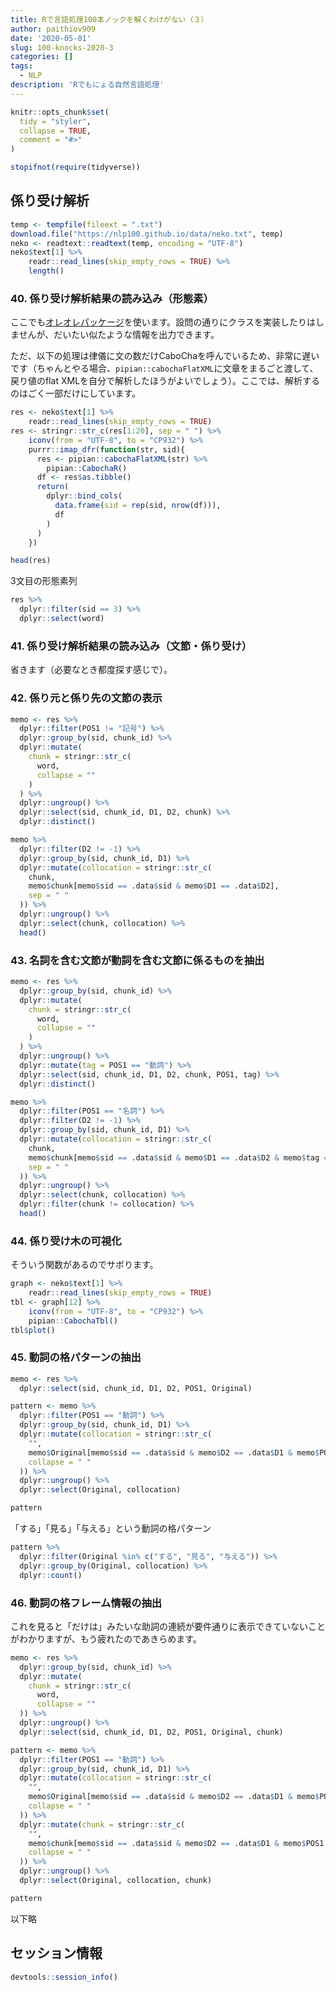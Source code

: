 ```yaml
---
title: Rで言語処理100本ノックを解くわけがない（３）
author: paithiov909
date: '2020-05-01'
slug: 100-knocks-2020-3
categories: []
tags:
  - NLP
description: 'Rでもにょる自然言語処理'
---
```


```r
knitr::opts_chunk$set(
  tidy = "styler",
  collapse = TRUE,
  comment = "#>"
)

stopifnot(require(tidyverse))
```

<!--more-->

## 係り受け解析

```r
temp <- tempfile(fileext = ".txt")
download.file("https://nlp100.github.io/data/neko.txt", temp)
neko <- readtext::readtext(temp, encoding = "UTF-8")
neko$text[1] %>%
    readr::read_lines(skip_empty_rows = TRUE) %>%
    length()
```

### 40. 係り受け解析結果の読み込み（形態素）

ここでも[オレオレパッケージ](https://paithiov909.github.io/pipian/)を使います。設問の通りにクラスを実装したりはしませんが、だいたい似たような情報を出力できます。

ただ、以下の処理は律儀に文の数だけCaboChaを呼んでいるため、非常に遅いです（ちゃんとやる場合、`pipian::cabochaFlatXML`に文章をまるごと渡して、戻り値のflat XMLを自分で解析したほうがよいでしょう）。ここでは、解析するのはごく一部だけにしています。

```r
res <- neko$text[1] %>%
    readr::read_lines(skip_empty_rows = TRUE)
res <- stringr::str_c(res[1:20], sep = " ") %>%
    iconv(from = "UTF-8", to = "CP932") %>%
    purrr::imap_dfr(function(str, sid){
      res <- pipian::cabochaFlatXML(str) %>%
        pipian::CabochaR()
      df <- res$as.tibble()
      return(
        dplyr::bind_cols(
          data.frame(sid = rep(sid, nrow(df))),
          df
        )
      )
    })

head(res)
```

3文目の形態素列

```r
res %>%
  dplyr::filter(sid == 3) %>%
  dplyr::select(word)
```

### 41. 係り受け解析結果の読み込み（文節・係り受け）

省きます（必要なとき都度探す感じで）。

### 42. 係り元と係り先の文節の表示

```r
memo <- res %>%
  dplyr::filter(POS1 != "記号") %>%
  dplyr::group_by(sid, chunk_id) %>%
  dplyr::mutate(
    chunk = stringr::str_c(
      word,
      collapse = ""
    )
  ) %>%
  dplyr::ungroup() %>%
  dplyr::select(sid, chunk_id, D1, D2, chunk) %>%
  dplyr::distinct()

memo %>%
  dplyr::filter(D2 != -1) %>%
  dplyr::group_by(sid, chunk_id, D1) %>%
  dplyr::mutate(collocation = stringr::str_c(
    chunk,
    memo$chunk[memo$sid == .data$sid & memo$D1 == .data$D2],
    sep = " "
  )) %>%
  dplyr::ungroup() %>%
  dplyr::select(chunk, collocation) %>%
  head()
```

### 43. 名詞を含む文節が動詞を含む文節に係るものを抽出

```r
memo <- res %>%
  dplyr::group_by(sid, chunk_id) %>%
  dplyr::mutate(
    chunk = stringr::str_c(
      word,
      collapse = ""
    )
  ) %>%
  dplyr::ungroup() %>%
  dplyr::mutate(tag = POS1 == "動詞") %>%
  dplyr::select(sid, chunk_id, D1, D2, chunk, POS1, tag) %>%
  dplyr::distinct()

memo %>%
  dplyr::filter(POS1 == "名詞") %>%
  dplyr::filter(D2 != -1) %>%
  dplyr::group_by(sid, chunk_id, D1) %>%
  dplyr::mutate(collocation = stringr::str_c(
    chunk,
    memo$chunk[memo$sid == .data$sid & memo$D1 == .data$D2 & memo$tag == TRUE],
    sep = " "
  )) %>%
  dplyr::ungroup() %>%
  dplyr::select(chunk, collocation) %>%
  dplyr::filter(chunk != collocation) %>%
  head()
```

### 44. 係り受け木の可視化

そういう関数があるのでサボります。

```r
graph <- neko$text[1] %>%
    readr::read_lines(skip_empty_rows = TRUE)
tbl <- graph[12] %>%
    iconv(from = "UTF-8", to = "CP932") %>%
    pipian::CabochaTbl()
tbl$plot()
```

### 45. 動詞の格パターンの抽出

```r
memo <- res %>%
  dplyr::select(sid, chunk_id, D1, D2, POS1, Original)

pattern <- memo %>%
  dplyr::filter(POS1 == "動詞") %>%
  dplyr::group_by(sid, chunk_id, D1) %>%
  dplyr::mutate(collocation = stringr::str_c(
    "",
    memo$Original[memo$sid == .data$sid & memo$D2 == .data$D1 & memo$POS1 == "助詞"],
    collapse = " "
  )) %>%
  dplyr::ungroup() %>%
  dplyr::select(Original, collocation)

pattern
```

「する」「見る」「与える」という動詞の格パターン

```r
pattern %>%
  dplyr::filter(Original %in% c("する", "見る", "与える")) %>%
  dplyr::group_by(Original, collocation) %>%
  dplyr::count()
```

### 46. 動詞の格フレーム情報の抽出

これを見ると「だけは」みたいな助詞の連続が要件通りに表示できていないことがわかりますが、もう疲れたのであきらめます。

```r
memo <- res %>%
  dplyr::group_by(sid, chunk_id) %>%
  dplyr::mutate(
    chunk = stringr::str_c(
      word,
      collapse = ""
  )) %>%
  dplyr::ungroup() %>%
  dplyr::select(sid, chunk_id, D1, D2, POS1, Original, chunk)

pattern <- memo %>%
  dplyr::filter(POS1 == "動詞") %>%
  dplyr::group_by(sid, chunk_id, D1) %>%
  dplyr::mutate(collocation = stringr::str_c(
    "",
    memo$Original[memo$sid == .data$sid & memo$D2 == .data$D1 & memo$POS1 == "助詞"],
    collapse = " "
  )) %>%
  dplyr::mutate(chunk = stringr::str_c(
    "",
    memo$chunk[memo$sid == .data$sid & memo$D2 == .data$D1 & memo$POS1 == "助詞"],
    collapse = " "
  )) %>%
  dplyr::ungroup() %>%
  dplyr::select(Original, collocation, chunk)

pattern
```

以下略

## セッション情報

```r
devtools::session_info()
```

